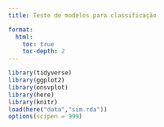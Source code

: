 ```yaml
---
title: Teste de modelos para classificação

format: 
  html: 
    toc: true
    toc-depth: 2
---
```


```r
library(tidyverse)
library(ggplot2)
library(onsvplot)
library(here)
library(knitr)
load(here("data","sim.rda"))
options(scipen = 999)
```